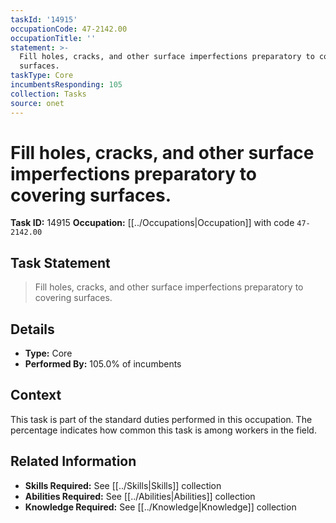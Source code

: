 ```yaml
---
taskId: '14915'
occupationCode: 47-2142.00
occupationTitle: ''
statement: >-
  Fill holes, cracks, and other surface imperfections preparatory to covering
  surfaces.
taskType: Core
incumbentsResponding: 105
collection: Tasks
source: onet
---
```

# Fill holes, cracks, and other surface imperfections preparatory to covering surfaces.

**Task ID:** 14915
**Occupation:** [[../Occupations|Occupation]] with code `47-2142.00`

## Task Statement

> Fill holes, cracks, and other surface imperfections preparatory to covering surfaces.

## Details

- **Type:** Core
- **Performed By:** 105.0% of incumbents

## Context

This task is part of the standard duties performed in this occupation. The percentage indicates how common this task is among workers in the field.

## Related Information

- **Skills Required:** See [[../Skills|Skills]] collection
- **Abilities Required:** See [[../Abilities|Abilities]] collection
- **Knowledge Required:** See [[../Knowledge|Knowledge]] collection
